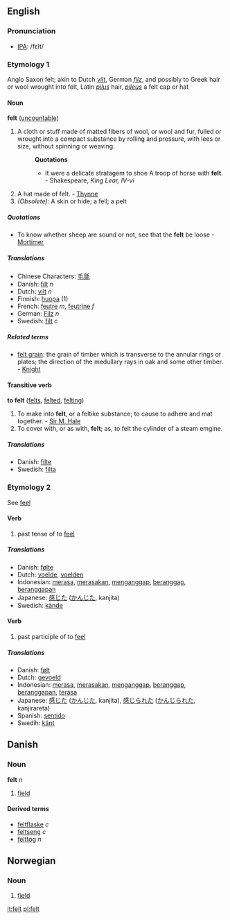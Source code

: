 ==English==

{{rank|best|word|light|248|felt|since|use|used}}

=== Pronunciation ===
*[[w:IPA|IPA]]: /fεlt/

===Etymology 1===
Anglo Saxon felt; akin to Dutch ''[[vilt]]'', German ''[[filz]]'', and possibly to Greek hair or wool wrought into felt, Latin ''[[pilus]]'' hair, ''[[pileus]]'' a felt cap or hat

====Noun====
'''felt''' ([[uncountable]])

#A cloth or stuff made of matted fibers of wool, or wool and fur, fulled or wrought into a compact substance by rolling and pressure, with lees or size, without spinning or weaving.
#:'''Quotations'''
#:*It were a delicate stratagem to shoe A troop of horse with '''felt'''. - Shakespeare, ''King Lear, IV-vi''
#A hat made of felt. - [[Thynne]]
#''(Obsolete):'' A skin or hide; a fell; a pelt

=====Quotations=====
*To know whether sheep are sound or not, see that the '''felt''' be loose - [[Mortimer]]

=====Translations=====
*Chinese Characters: [[毛氈]]
*Danish: [[filt]] ''n''
*Dutch: [[vilt]] ''n''
*Finnish: [[huopa]] (1)
*French: [[feutre]] ''m'', [[feutrine]] ''f''
*German: [[Filz]] ''n''
*Swedish: [[filt]] ''c''

=====Related terms=====
*[[felt grain]]: the grain of timber which is transverse to the annular rings or plates; the direction of the medullary rays in oak and some other timber. - [[Knight]]

====Transitive verb====
'''to felt''' ([[felts]], [[felted]], [[felting]])

#To make into '''felt''', or a feltike substance; to cause to adhere and mat together. - [[Sir M. Hale]]
#To cover with, or as with, '''felt'''; as, to felt the cylinder of a steam emgine.

=====Translations=====
*Danish: [[filte]]
*Swedish: [[filta]]

===Etymology 2===
See [[feel]]

==== Verb ====
# past tense of to [[feel]]

=====Translations=====
*Danish: [[følte]]
*Dutch: [[voelde]], [[voelden]]
*Indonesian: [[rasa|merasa]], [[rasa|merasakan]], [[anggap|menganggap]], [[anggap|beranggap]], [[anggap|beranggapan]]
*Japanese: [[感じた]] ([[かんじた]], kanjita)
*Swedish: [[kände]]

====Verb====
# past participle of to [[feel]]

=====Translations=====
*Danish: [[følt]]
*Dutch: [[gevoeld]]
*Indonesian: [[rasa|merasa]], [[rasa|merasakan]], [[anggap|menganggap]], [[anggap|beranggap]], [[anggap|beranggapan]], [[rasa|terasa]]
*Japanese: [[感じた]] ([[かんじた]], kanjita),  [[感じられた]] ([[かんじられた]], kanjirareta)
*Spanish: [[sentido]]
*Swedih: [[känt]]

==Danish==
===Noun===
'''felt''' ''n''

# [[field]]

====Derived terms====
*[[feltflaske]] ''c''
*[[feltseng]] ''c''
*[[felttog]] ''n''

==Norwegian==
===Noun===
{{no-noun-n1}}
#[[field]]

[[it:felt]]
[[pl:felt]]